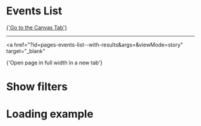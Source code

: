 
<Meta of={EventsListStories} />

# Events List

<a href="?path=/story/pages-events-list--with-results">
  {'Go to the Canvas Tab'}
</a>

---

<a
  href="?id=pages-events-list--with-results&args=&viewMode=story"
  target="_blank"
>
  {'Open page in full width in a new tab'}
</a>

<Canvas of={EventsListStories.WithResults} />

# Show filters

<Canvas of={EventsListStories.WithoutResults} />

# Loading example

<Canvas of={EventsListStories.WhenLoading} />
